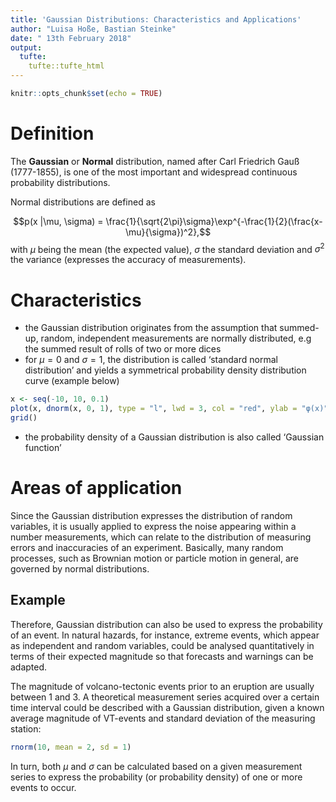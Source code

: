 ```yaml
---
title: 'Gaussian Distributions: Characteristics and Applications'
author: "Luisa Hoße, Bastian Steinke"
date: " 13th February 2018"
output: 
  tufte: 
    tufte::tufte_html
---
```


```r
knitr::opts_chunk$set(echo = TRUE)
```

# Definition

The __Gaussian__ or __Normal__ distribution, named after Carl Friedrich Gauß (1777-1855), is one of the most important and widespread continuous probability distributions.

Normal distributions are defined as


$$p(x |\mu, \sigma) = \frac{1}{\sqrt{2\pi}\sigma}\exp^{-\frac{1}{2}(\frac{x-\mu}{\sigma})^2},$$
with $\mu$ being the mean (the expected value), $\sigma$ the standard deviation and $\sigma^2$ the variance (expresses the accuracy of measurements).


# Characteristics

- the Gaussian distribution originates from the assumption that summed-up, random, independent measurements are normally distributed, e.g the summed result of rolls of two or more dices
- for $\mu = 0$ and $\sigma = 1$, the distribution is called 'standard normal distribution' and yields a symmetrical probability density distribution curve (example below)
```r
x <- seq(-10, 10, 0.1)
plot(x, dnorm(x, 0, 1), type = "l", lwd = 3, col = "red", ylab = "φ(x)", ylim = c(0, 1)) 
grid()
```
- the probability density of a Gaussian distribution is also called 'Gaussian function' 

# Areas of application

Since the Gaussian distribution expresses the distribution of random variables, it is usually applied to express the noise appearing within a number measurements, which can relate to the distribution of measuring errors and inaccuracies of an experiment. 
Basically, many random processes, such as Brownian motion or particle motion in general, are governed by normal distributions. 

## Example

Therefore, Gaussian distribution can also be used to express the probability of an event. In natural hazards, for instance, extreme events, which appear as independent and random variables, could be analysed quantitatively in terms of their expected magnitude so that forecasts and warnings can be adapted. 

The magnitude of volcano-tectonic events prior to an eruption are usually between 1 and 3. A theoretical measurement series acquired over a certain time interval could be described with a Gaussian distribution, given a known average magnitude of VT-events and standard deviation of the measuring station: 
```r
rnorm(10, mean = 2, sd = 1)
```
In turn, both $\mu$ and $\sigma$ can be calculated based on a given measurement series to express the probability (or probability density) of one or more events to occur.
